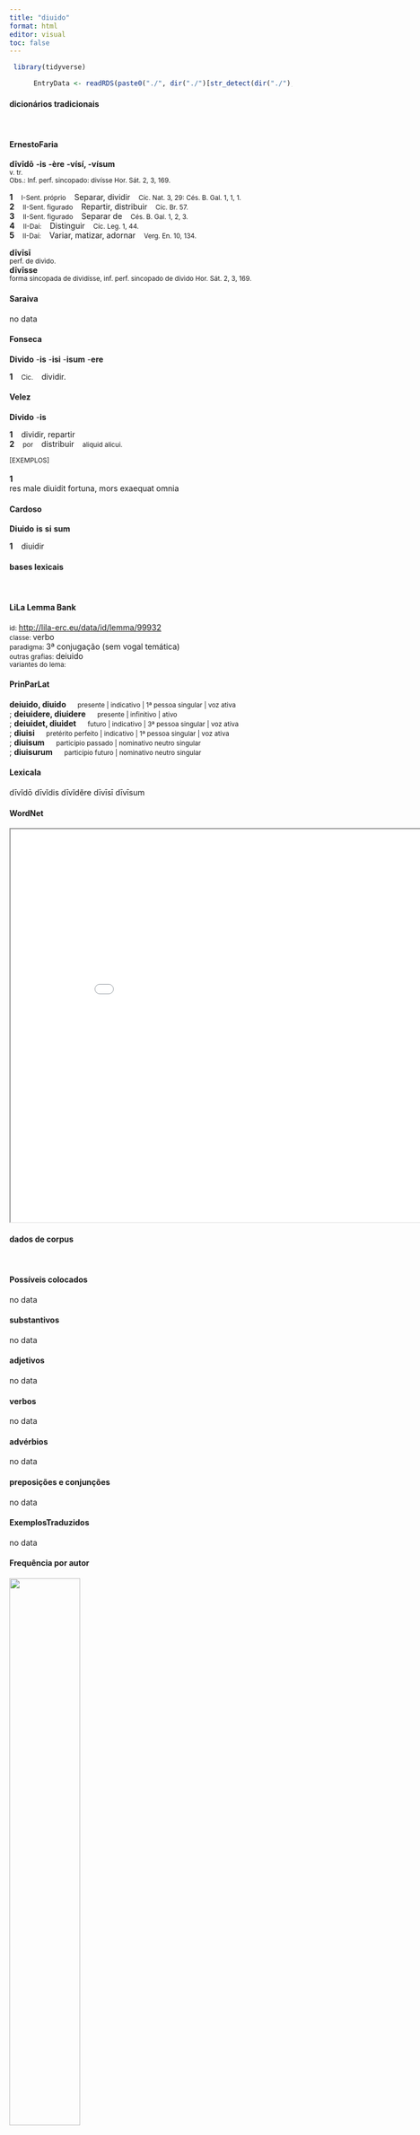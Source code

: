 ```yaml
---
title: "diuido"
format: html
editor: visual
toc: false
---
```



```r
 library(tidyverse) 

      EntryData <- readRDS(paste0("./", dir("./")[str_detect(dir("./"), "_xx100-105-117-105-100-111xx_.rds")]))

```


#### dicionários tradicionais

&emsp;




::: panel-tabset

#### ErnestoFaria

<b>dīvīdō</b> <b>-is</b> <b>-ère</b> <b>-vísí, -vísum</b> <br> <small>v. tr.</small> <br> <small>Obs.: Inf. perf. sincopado: divísse Hor. Sát. 2, 3, 169.</small>   <p> <b>1</b> &ensp; <small>I-Sent. próprio</small> &ensp; Separar, dividir &ensp; <small>Cíc. Nat. 3, 29: Cés. B. Gal. 1, 1, 1.</small> <br> <b>2</b> &ensp; <small>II-Sent. figurado</small> &ensp; Repartir, distribuir &ensp; <small>Cíc. Br. 57.</small> <br> <b>3</b> &ensp; <small>II-Sent. figurado</small> &ensp; Separar de &ensp; <small>Cés. B. Gal. 1, 2, 3.</small> <br> <b>4</b> &ensp; <small>II-Daí:</small> &ensp; Distinguir &ensp; <small>Cíc. Leg. 1, 44.</small> <br> <b>5</b> &ensp; <small>II-Daí:</small> &ensp; Variar, matizar, adornar &ensp; <small>Verg. En. 10, 134.</small> </p> 
 <b>dīvīsī</b> <br> <small>perf. de divìdo.</small> <br> <small></small> 
 <b>dīvīsse</b> <br> <small>forma sincopada de dividísse, inf. perf. sincopado de divìdo Hor. Sát. 2, 3, 169.</small> <br> <small></small>




#### Saraiva

no data




#### Fonseca

<b>Divido</b> -<b>is</b> -<b>isi</b> -<b>isum</b> -<b>ere</b>   <p> <b>1</b> &ensp; <small>Cic.</small> &ensp; dividir. </p>




#### Velez

<b>Divido</b> -<b>is</b>   <p> <b>1</b> &ensp; dividir, repartir <br> <b>2</b> &ensp; <small>por</small> &ensp; distribuir &ensp; <small>aliquid alicui.</small> </p>   <p><small>[EXEMPLOS]</small><br> <br><b>1</b><br>res male diuidit fortuna, mors exaequat omnia </p>




#### Cardoso

<b>Diuido</b> <b>is</b> <b>si</b> <b>sum</b>   <p> <b>1</b> &ensp; diuidir </p>


:::



#### bases lexicais

&emsp;






::: panel-tabset

#### LiLa Lemma Bank

<small> id: </small> <a href=' http://lila-erc.eu/data/id/lemma/99932 ' target="_blank"> http://lila-erc.eu/data/id/lemma/99932 </a> <br>
<small> classe: </small> verbo    <br>
<small> paradigma: </small> 3ª conjugação (sem vogal temática) <br>
<small> outras grafias: </small> deiuido <br>
<small> variantes do lema: </small>  <br>





#### PrinParLat

<b> deiuido, diuido </b>&emsp;<small> presente | indicativo | 1ª pessoa singular | voz ativa </small><br>
; <b> deiuidere, diuidere </b>&emsp;<small> presente | infinitivo | ativo </small><br>
; <b> deiuidet, diuidet </b>&emsp;<small> futuro | indicativo | 3ª pessoa singular | voz ativa </small><br>
; <b> diuisi </b>&emsp;<small> pretérito perfeito | indicativo | 1ª pessoa singular | voz ativa </small><br>
; <b> diuisum </b>&emsp;<small> particípio passado | nominativo neutro singular </small><br>
; <b> diuisurum </b>&emsp;<small> particípio futuro | nominativo neutro singular </small><br>





#### Lexicala

dīvĭdō 
 dīvĭdis 
 dīvĭdĕre 
 dīvīsī 
 dīvīsum




#### WordNet

<iframe width='900' height='700' src='Media/Tree__xx100-105-117-105-100-111xx__sem_type_lexemes_pt.html'>

</iframe>


:::



#### dados de corpus

&emsp;




::: panel-tabset

#### Possíveis colocados

no data




#### substantivos

no data




#### adjetivos

no data




#### verbos

no data




#### advérbios

no data




#### preposições e conjunções

no data


:::



::: panel-tabset

#### ExemplosTraduzidos

no data




#### Frequência por autor

![](./Media/barchart__xx100-105-117-105-100-111xx__lemma_BY_author_Frequencies.webp){width=50% fig-alt='This charts plots the frequency of lemma by author_Frequencies. The Suetonius subcorpus registers the highest normalized frequency, with the value of 11.03 and an absolute frequency of 1. The Suetonius subcorpus follows, with a normalized frequency of 11.03 and an absolute frequency of 1. the subcorpus with the least normalized frequency is Ovidius with the normalized value of 0 and an absolute freqeuncy of 0. here are all the values: subcorpus: Caesar ; normalized frequency: 9 ; absolute frequency: 3.39904826648538. subcorpus: Cicero ; normalized frequency: 15 ; absolute frequency: 0.934439709949914. subcorpus: Horatius ; normalized frequency: 7 ; absolute frequency: 6.21614421454578. subcorpus: Ovidius ; normalized frequency: 0 ; absolute frequency: 0. subcorpus: Phaedrus ; normalized frequency: 2 ; absolute frequency: 3.0362835888872. subcorpus: Sallustius ; normalized frequency: 1 ; absolute frequency: 0.927557740469344. subcorpus: Seneca ; normalized frequency: 12 ; absolute frequency: 2.23959985815868. subcorpus: Suetonius ; normalized frequency: 1 ; absolute frequency: 11.0253583241455. subcorpus: Tacitus ; normalized frequency: 2 ; absolute frequency: 6.86577411603158. subcorpus: Vergilius ; normalized frequency: 1 ; absolute frequency: 1.93050193050193. subcorpus: Hieronymus ; normalized frequency: 2 ; absolute frequency: 4.49337227589306'}




#### Frequência por gênero

![](./Media/barchart__xx100-105-117-105-100-111xx__lemma_BY_genre_Frequencies.webp){width=50% fig-alt='This charts plots the frequency of lemma by genre_Frequencies. The Poesia.lírica subcorpus registers the highest normalized frequency, with the value of 5.89 and an absolute frequency of 7. The Poesia.épica subcorpus follows, with a normalized frequency of 1.93 and an absolute frequency of 1. the subcorpus with the least normalized frequency is Prosa.oratória with the normalized value of 0.86 and an absolute freqeuncy of 9. here are all the values: subcorpus: Prosa.histórica ; normalized frequency: 13 ; absolute frequency: 3.16463399790647. subcorpus: Prosa.filosófica ; normalized frequency: 11 ; absolute frequency: 1.81216124940281. subcorpus: Prosa.oratória ; normalized frequency: 9 ; absolute frequency: 0.864113371674364. subcorpus: Prosa.epistolográfica ; normalized frequency: 4 ; absolute frequency: 1.05991149738997. subcorpus: Poesia.lírica ; normalized frequency: 7 ; absolute frequency: 5.88878606881467. subcorpus: Poesia.didática ; normalized frequency: 2 ; absolute frequency: 1.69649673424379. subcorpus: Poesia.trágica ; normalized frequency: 3 ; absolute frequency: 2.60597637248089. subcorpus: Poesia.épica ; normalized frequency: 1 ; absolute frequency: 1.93050193050193. subcorpus: Prosa.ficcional ; normalized frequency: 2 ; absolute frequency: 4.49337227589306'}




#### Frequência por século

![](./Media/barchart__xx100-105-117-105-100-111xx__lemma_BY_period_Frequencies.webp){width=50% fig-alt='This charts plots the frequency of lemma by period_Frequencies. The II.d.C. subcorpus registers the highest normalized frequency, with the value of 7.85 and an absolute frequency of 3. The II.d.C. subcorpus follows, with a normalized frequency of 7.85 and an absolute frequency of 3. the subcorpus with the least normalized frequency is I.a.C. with the normalized value of 1.54 and an absolute freqeuncy of 33. here are all the values: subcorpus: I.a.C. ; normalized frequency: 33 ; absolute frequency: 1.53595531766349. subcorpus: I.d.C. ; normalized frequency: 14 ; absolute frequency: 2.14165519351384. subcorpus: II.d.C. ; normalized frequency: 3 ; absolute frequency: 7.85340314136126. subcorpus: IV.d.C. ; normalized frequency: 2 ; absolute frequency: 4.49337227589306'}


:::

